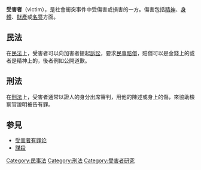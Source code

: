 '''受害者'''（victim），是社會衝突事件中受傷害或損害的一方。傷害包括[[精神|精神]]、[[身體|身體]]、[[財產|財產]]或[[名譽|名譽]]方面。
==民法==
在[[民法|民法]]上，受害者可以向加害者提起[[訴訟|訴訟]]，要求[[民事賠償|民事賠償]]，賠償可以是金錢上的或者是精神上的，後者例如公開道歉。
==刑法==
在[[刑法|刑法]]上，受害者通常以證人的身分出席審判，用他的陳述或身上的傷，來協助檢察官證明被告有罪。

==参見==
* [[受害者有罪论|受害者有罪论]]
* [[謀殺|謀殺]]

{{小作品}}

[[Category:民事法|Category:民事法]]
[[Category:刑法|Category:刑法]]
[[Category:受害者研究|Category:受害者研究]]